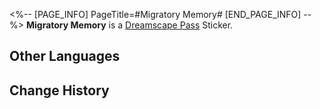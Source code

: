 <%-- [PAGE_INFO]
PageTitle=#Migratory Memory#
[END_PAGE_INFO] --%>
{{Stub|Location information}}
{{Item Infobox
|id          = 223354
|image       = Dreamscape Pass Sticker Migratory Memory.png
|type        = Dreamscape Pass Sticker
|type2       = A Certain Someone's Past Stickers
|invCategory = 
|rarity      = 4
|effect      = 
|description = Digital stickers that can be used to decorate the pages of the Dreamtour Handbook. They come in many different styles.
|source1     = [[Unlocked by Default]]
}}
{{Description|It doesn't have to be a fish... It could be a rocket or something entirely different.}}
'''Migratory Memory''' is a [[Dreamscape Pass]] Sticker.

==Other Languages==
{{Other Languages
|en   = Migratory Memory
|zhs  = 洄游的记忆
|zht  = 洄游的記憶
|ja   = 回遊する記憶
|ko   = 회유하는 기억
|es   = Recuerdo peregrino
|fr   = Mémoire migratoire
|ru   = Воспоминания о миграции
|th   = ความทรงจำที่แหวกว่ายอพยพ
|vi   = Ký Ức Dịch Chuyển
|de   = Wandernde Erinnerung
|id   = Ingatan yang Bermigrasi
|pt   = Memória Migratória
}}

==Change History==
{{Change History|2.0}}